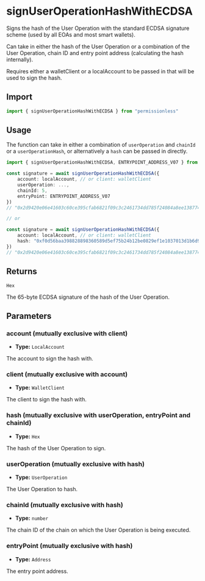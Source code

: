# signUserOperationHashWithECDSA

Signs the hash of the User Operation with the standard ECDSA signature scheme (used by all EOAs and most smart wallets).

Can take in either the hash of the User Operation or a combination of the User Operation, chain ID and entry point address (calculating the hash internally).

Requires either a walletClient or a localAccount to be passed in that will be used to sign the hash.

## Import

```ts
import { signUserOperationHashWithECDSA } from "permissionless"
```

## Usage

The function can take in either a combination of `userOperation` and `chainId` or a `userOperationHash`, or alternatively a `hash` can be passed in directly.

```ts
import { signUserOperationHashWithECDSA, ENTRYPOINT_ADDRESS_V07 } from "permissionless"

const signature = await signUserOperationHashWithECDSA({
    account: localAccount, // or client: walletClient
    userOperation: ...,
    chainId: 5,
    entryPoint: ENTRYPOINT_ADDRESS_V07
})
// "0x2d9420e06e41603c60ce395cfab6821f09c3c2461734dd785f24084a8ee138774f5d1910fb6d2d560934b21946a9667ada6077b5ac143c0d6a5d93e903c172101b"

// or

const signature = await signUserOperationHashWithECDSA({
    account: localAccount, // or client: walletClient
    hash: "0xf0d56baa398828898360589d5ef75b24b12be0829ef1e1037013d1b6d9dda1f2"
})
// "0x2d9420e06e41603c60ce395cfab6821f09c3c2461734dd785f24084a8ee138774f5d1910fb6d2d560934b21946a9667ada6077b5ac143c0d6a5d93e903c172101b"
```



## Returns

`Hex`

The 65-byte ECDSA signature of the hash of the User Operation.

## Parameters

### account (mutually exclusive with client)

- **Type:** `LocalAccount`

The account to sign the hash with.

### client (mutually exclusive with account)

- **Type:** `WalletClient`

The client to sign the hash with.

### hash (mutually exclusive with userOperation, entryPoint and chainId)

- **Type:** `Hex`

The hash of the User Operation to sign.

### userOperation (mutually exclusive with hash)

- **Type:** `UserOperation`

The User Operation to hash.

### chainId (mutually exclusive with hash)

- **Type:** `number`

The chain ID of the chain on which the User Operation is being executed.

### entryPoint (mutually exclusive with hash)

- **Type:** `Address`

The entry point address.